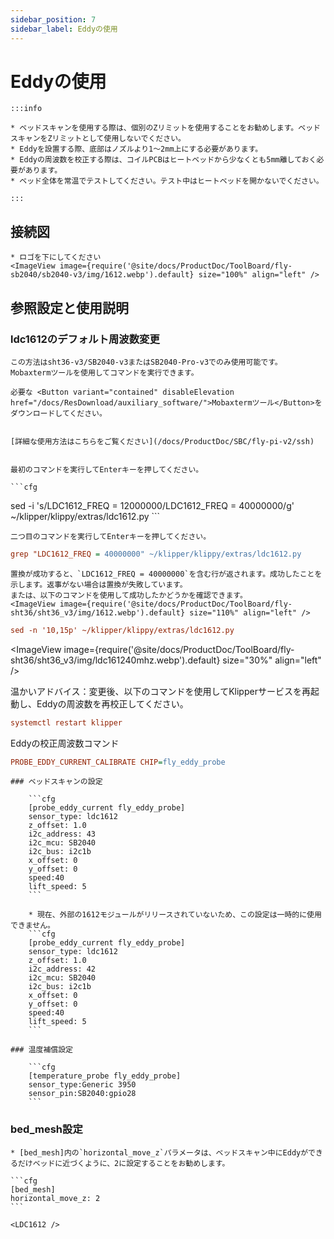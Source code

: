 ```yaml
---
sidebar_position: 7
sidebar_label: Eddyの使用
---
```




# Eddyの使用

    :::info

    * ベッドスキャンを使用する際は、個別のZリミットを使用することをお勧めします。ベッドスキャンをZリミットとして使用しないでください。
    * Eddyを設置する際、底部はノズルより1〜2mm上にする必要があります。
    * Eddyの周波数を校正する際は、コイルPCBはヒートベッドから少なくとも5mm離しておく必要があります。
    * ベッド全体を常温でテストしてください。テスト中はヒートベッドを開かないでください。

    :::

## 接続図

    * ロゴを下にしてください
    <ImageView image={require('@site/docs/ProductDoc/ToolBoard/fly-sb2040/sb2040-v3/img/1612.webp').default} size="100%" align="left" />


## 参照設定と使用説明

### ldc1612のデフォルト周波数変更
    この方法はsht36-v3/SB2040-v3またはSB2040-Pro-v3でのみ使用可能です。
    Mobaxtermツールを使用してコマンドを実行できます。

    必要な <Button variant="contained" disableElevation href="/docs/ResDownload/auxiliary_software/">Mobaxtermツール</Button>をダウンロードしてください。

    
    [詳細な使用方法はこちらをご覧ください](/docs/ProductDoc/SBC/fly-pi-v2/ssh)


    最初のコマンドを実行してEnterキーを押してください。

    ```cfg
sed -i 's/LDC1612_FREQ = 12000000/LDC1612_FREQ = 40000000/g' ~/klipper/klippy/extras/ldc1612.py
    ```

    二つ目のコマンドを実行してEnterキーを押してください。
  ```cfg
grep "LDC1612_FREQ = 40000000" ~/klipper/klippy/extras/ldc1612.py
  ```
    置換が成功すると、`LDC1612_FREQ = 40000000`を含む行が返されます。成功したことを示します。返事がない場合は置換が失敗しています。
    または、以下のコマンドを使用して成功したかどうかを確認できます。
    <ImageView image={require('@site/docs/ProductDoc/ToolBoard/fly-sht36/sht36_v3/img/1612.webp').default} size="110%" align="left" />
```cfg
sed -n '10,15p' ~/klipper/klippy/extras/ldc1612.py
```
   <ImageView image={require('@site/docs/ProductDoc/ToolBoard/fly-sht36/sht36_v3/img/ldc161240mhz.webp').default} size="30%" align="left" />

   温かいアドバイス：変更後、以下のコマンドを使用してKlipperサービスを再起動し、Eddyの周波数を再校正してください。
   ```cfg
   systemctl restart klipper
   ```
   Eddyの校正周波数コマンド
   ```cfg
   PROBE_EDDY_CURRENT_CALIBRATE CHIP=fly_eddy_probe
   ```

    ### ベッドスキャンの設定

        ```cfg
        [probe_eddy_current fly_eddy_probe]
        sensor_type: ldc1612
        z_offset: 1.0
        i2c_address: 43
        i2c_mcu: SB2040
        i2c_bus: i2c1b
        x_offset: 0
        y_offset: 0
        speed:40
        lift_speed: 5
        ```

        * 現在、外部の1612モジュールがリリースされていないため、この設定は一時的に使用できません。
        ```cfg
        [probe_eddy_current fly_eddy_probe]
        sensor_type: ldc1612
        z_offset: 1.0
        i2c_address: 42
        i2c_mcu: SB2040
        i2c_bus: i2c1b
        x_offset: 0
        y_offset: 0
        speed:40
        lift_speed: 5
        ```

    ### 温度補償設定

        ```cfg
        [temperature_probe fly_eddy_probe]
        sensor_type:Generic 3950
        sensor_pin:SB2040:gpio28
        ```

### bed_mesh設定

    * [bed_mesh]内の`horizontal_move_z`パラメータは、ベッドスキャン中にEddyができるだけベッドに近づくように、2に設定することをお勧めします。

    ```cfg
    [bed_mesh]
    horizontal_move_z: 2
    ```

    <LDC1612 />